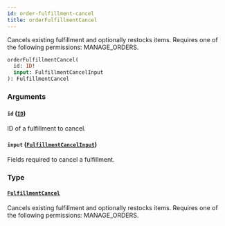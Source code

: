 ```yaml
---
id: order-fulfillment-cancel
title: orderFulfillmentCancel
---
```


Cancels existing fulfillment and optionally restocks items. Requires one of the following permissions: MANAGE_ORDERS.

```graphql
orderFulfillmentCancel(
  id: ID!
  input: FulfillmentCancelInput
): FulfillmentCancel
```

### Arguments

#### `id` ([`ID`](../../../developer/api-reference/scalars/id))

ID of a fulfillment to cancel.

#### `input` ([`FulfillmentCancelInput`](../../../developer/api-reference/inputs/fulfillment-cancel-input))

Fields required to cancel a fulfillment.

### Type

#### [`FulfillmentCancel`](../../../developer/api-reference/objects/fulfillment-cancel)

Cancels existing fulfillment and optionally restocks items. Requires one of the following permissions: MANAGE_ORDERS.
